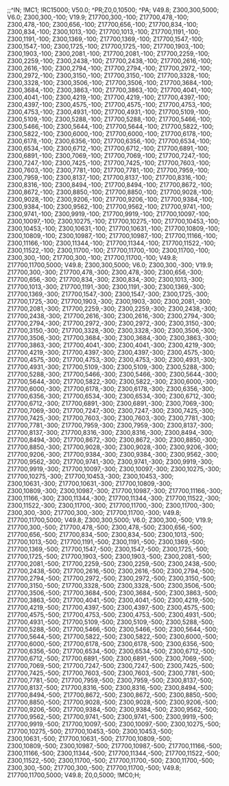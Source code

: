 ;;^IN;
!MC1;
!RC15000;
V50.0;
^PR;Z0,0,10500;
^PA;
V49.8;
Z300,300,5000;
V6.0;
Z300,300,-100;
V19.9;
Z17700,300,-100;
Z17700,478,-100;
Z300,478,-100;
Z300,656,-100;
Z17700,656,-100;
Z17700,834,-100;
Z300,834,-100;
Z300,1013,-100;
Z17700,1013,-100;
Z17700,1191,-100;
Z300,1191,-100;
Z300,1369,-100;
Z17700,1369,-100;
Z17700,1547,-100;
Z300,1547,-100;
Z300,1725,-100;
Z17700,1725,-100;
Z17700,1903,-100;
Z300,1903,-100;
Z300,2081,-100;
Z17700,2081,-100;
Z17700,2259,-100;
Z300,2259,-100;
Z300,2438,-100;
Z17700,2438,-100;
Z17700,2616,-100;
Z300,2616,-100;
Z300,2794,-100;
Z17700,2794,-100;
Z17700,2972,-100;
Z300,2972,-100;
Z300,3150,-100;
Z17700,3150,-100;
Z17700,3328,-100;
Z300,3328,-100;
Z300,3506,-100;
Z17700,3506,-100;
Z17700,3684,-100;
Z300,3684,-100;
Z300,3863,-100;
Z17700,3863,-100;
Z17700,4041,-100;
Z300,4041,-100;
Z300,4219,-100;
Z17700,4219,-100;
Z17700,4397,-100;
Z300,4397,-100;
Z300,4575,-100;
Z17700,4575,-100;
Z17700,4753,-100;
Z300,4753,-100;
Z300,4931,-100;
Z17700,4931,-100;
Z17700,5109,-100;
Z300,5109,-100;
Z300,5288,-100;
Z17700,5288,-100;
Z17700,5466,-100;
Z300,5466,-100;
Z300,5644,-100;
Z17700,5644,-100;
Z17700,5822,-100;
Z300,5822,-100;
Z300,6000,-100;
Z17700,6000,-100;
Z17700,6178,-100;
Z300,6178,-100;
Z300,6356,-100;
Z17700,6356,-100;
Z17700,6534,-100;
Z300,6534,-100;
Z300,6712,-100;
Z17700,6712,-100;
Z17700,6891,-100;
Z300,6891,-100;
Z300,7069,-100;
Z17700,7069,-100;
Z17700,7247,-100;
Z300,7247,-100;
Z300,7425,-100;
Z17700,7425,-100;
Z17700,7603,-100;
Z300,7603,-100;
Z300,7781,-100;
Z17700,7781,-100;
Z17700,7959,-100;
Z300,7959,-100;
Z300,8137,-100;
Z17700,8137,-100;
Z17700,8316,-100;
Z300,8316,-100;
Z300,8494,-100;
Z17700,8494,-100;
Z17700,8672,-100;
Z300,8672,-100;
Z300,8850,-100;
Z17700,8850,-100;
Z17700,9028,-100;
Z300,9028,-100;
Z300,9206,-100;
Z17700,9206,-100;
Z17700,9384,-100;
Z300,9384,-100;
Z300,9562,-100;
Z17700,9562,-100;
Z17700,9741,-100;
Z300,9741,-100;
Z300,9919,-100;
Z17700,9919,-100;
Z17700,10097,-100;
Z300,10097,-100;
Z300,10275,-100;
Z17700,10275,-100;
Z17700,10453,-100;
Z300,10453,-100;
Z300,10631,-100;
Z17700,10631,-100;
Z17700,10809,-100;
Z300,10809,-100;
Z300,10987,-100;
Z17700,10987,-100;
Z17700,11166,-100;
Z300,11166,-100;
Z300,11344,-100;
Z17700,11344,-100;
Z17700,11522,-100;
Z300,11522,-100;
Z300,11700,-100;
Z17700,11700,-100;
Z300,11700,-100;
Z300,300,-100;
Z17700,300,-100;
Z17700,11700,-100;
V49.8;
Z17700,11700,5000;
V49.8;
Z300,300,5000;
V6.0;
Z300,300,-300;
V19.9;
Z17700,300,-300;
Z17700,478,-300;
Z300,478,-300;
Z300,656,-300;
Z17700,656,-300;
Z17700,834,-300;
Z300,834,-300;
Z300,1013,-300;
Z17700,1013,-300;
Z17700,1191,-300;
Z300,1191,-300;
Z300,1369,-300;
Z17700,1369,-300;
Z17700,1547,-300;
Z300,1547,-300;
Z300,1725,-300;
Z17700,1725,-300;
Z17700,1903,-300;
Z300,1903,-300;
Z300,2081,-300;
Z17700,2081,-300;
Z17700,2259,-300;
Z300,2259,-300;
Z300,2438,-300;
Z17700,2438,-300;
Z17700,2616,-300;
Z300,2616,-300;
Z300,2794,-300;
Z17700,2794,-300;
Z17700,2972,-300;
Z300,2972,-300;
Z300,3150,-300;
Z17700,3150,-300;
Z17700,3328,-300;
Z300,3328,-300;
Z300,3506,-300;
Z17700,3506,-300;
Z17700,3684,-300;
Z300,3684,-300;
Z300,3863,-300;
Z17700,3863,-300;
Z17700,4041,-300;
Z300,4041,-300;
Z300,4219,-300;
Z17700,4219,-300;
Z17700,4397,-300;
Z300,4397,-300;
Z300,4575,-300;
Z17700,4575,-300;
Z17700,4753,-300;
Z300,4753,-300;
Z300,4931,-300;
Z17700,4931,-300;
Z17700,5109,-300;
Z300,5109,-300;
Z300,5288,-300;
Z17700,5288,-300;
Z17700,5466,-300;
Z300,5466,-300;
Z300,5644,-300;
Z17700,5644,-300;
Z17700,5822,-300;
Z300,5822,-300;
Z300,6000,-300;
Z17700,6000,-300;
Z17700,6178,-300;
Z300,6178,-300;
Z300,6356,-300;
Z17700,6356,-300;
Z17700,6534,-300;
Z300,6534,-300;
Z300,6712,-300;
Z17700,6712,-300;
Z17700,6891,-300;
Z300,6891,-300;
Z300,7069,-300;
Z17700,7069,-300;
Z17700,7247,-300;
Z300,7247,-300;
Z300,7425,-300;
Z17700,7425,-300;
Z17700,7603,-300;
Z300,7603,-300;
Z300,7781,-300;
Z17700,7781,-300;
Z17700,7959,-300;
Z300,7959,-300;
Z300,8137,-300;
Z17700,8137,-300;
Z17700,8316,-300;
Z300,8316,-300;
Z300,8494,-300;
Z17700,8494,-300;
Z17700,8672,-300;
Z300,8672,-300;
Z300,8850,-300;
Z17700,8850,-300;
Z17700,9028,-300;
Z300,9028,-300;
Z300,9206,-300;
Z17700,9206,-300;
Z17700,9384,-300;
Z300,9384,-300;
Z300,9562,-300;
Z17700,9562,-300;
Z17700,9741,-300;
Z300,9741,-300;
Z300,9919,-300;
Z17700,9919,-300;
Z17700,10097,-300;
Z300,10097,-300;
Z300,10275,-300;
Z17700,10275,-300;
Z17700,10453,-300;
Z300,10453,-300;
Z300,10631,-300;
Z17700,10631,-300;
Z17700,10809,-300;
Z300,10809,-300;
Z300,10987,-300;
Z17700,10987,-300;
Z17700,11166,-300;
Z300,11166,-300;
Z300,11344,-300;
Z17700,11344,-300;
Z17700,11522,-300;
Z300,11522,-300;
Z300,11700,-300;
Z17700,11700,-300;
Z300,11700,-300;
Z300,300,-300;
Z17700,300,-300;
Z17700,11700,-300;
V49.8;
Z17700,11700,5000;
V49.8;
Z300,300,5000;
V6.0;
Z300,300,-500;
V19.9;
Z17700,300,-500;
Z17700,478,-500;
Z300,478,-500;
Z300,656,-500;
Z17700,656,-500;
Z17700,834,-500;
Z300,834,-500;
Z300,1013,-500;
Z17700,1013,-500;
Z17700,1191,-500;
Z300,1191,-500;
Z300,1369,-500;
Z17700,1369,-500;
Z17700,1547,-500;
Z300,1547,-500;
Z300,1725,-500;
Z17700,1725,-500;
Z17700,1903,-500;
Z300,1903,-500;
Z300,2081,-500;
Z17700,2081,-500;
Z17700,2259,-500;
Z300,2259,-500;
Z300,2438,-500;
Z17700,2438,-500;
Z17700,2616,-500;
Z300,2616,-500;
Z300,2794,-500;
Z17700,2794,-500;
Z17700,2972,-500;
Z300,2972,-500;
Z300,3150,-500;
Z17700,3150,-500;
Z17700,3328,-500;
Z300,3328,-500;
Z300,3506,-500;
Z17700,3506,-500;
Z17700,3684,-500;
Z300,3684,-500;
Z300,3863,-500;
Z17700,3863,-500;
Z17700,4041,-500;
Z300,4041,-500;
Z300,4219,-500;
Z17700,4219,-500;
Z17700,4397,-500;
Z300,4397,-500;
Z300,4575,-500;
Z17700,4575,-500;
Z17700,4753,-500;
Z300,4753,-500;
Z300,4931,-500;
Z17700,4931,-500;
Z17700,5109,-500;
Z300,5109,-500;
Z300,5288,-500;
Z17700,5288,-500;
Z17700,5466,-500;
Z300,5466,-500;
Z300,5644,-500;
Z17700,5644,-500;
Z17700,5822,-500;
Z300,5822,-500;
Z300,6000,-500;
Z17700,6000,-500;
Z17700,6178,-500;
Z300,6178,-500;
Z300,6356,-500;
Z17700,6356,-500;
Z17700,6534,-500;
Z300,6534,-500;
Z300,6712,-500;
Z17700,6712,-500;
Z17700,6891,-500;
Z300,6891,-500;
Z300,7069,-500;
Z17700,7069,-500;
Z17700,7247,-500;
Z300,7247,-500;
Z300,7425,-500;
Z17700,7425,-500;
Z17700,7603,-500;
Z300,7603,-500;
Z300,7781,-500;
Z17700,7781,-500;
Z17700,7959,-500;
Z300,7959,-500;
Z300,8137,-500;
Z17700,8137,-500;
Z17700,8316,-500;
Z300,8316,-500;
Z300,8494,-500;
Z17700,8494,-500;
Z17700,8672,-500;
Z300,8672,-500;
Z300,8850,-500;
Z17700,8850,-500;
Z17700,9028,-500;
Z300,9028,-500;
Z300,9206,-500;
Z17700,9206,-500;
Z17700,9384,-500;
Z300,9384,-500;
Z300,9562,-500;
Z17700,9562,-500;
Z17700,9741,-500;
Z300,9741,-500;
Z300,9919,-500;
Z17700,9919,-500;
Z17700,10097,-500;
Z300,10097,-500;
Z300,10275,-500;
Z17700,10275,-500;
Z17700,10453,-500;
Z300,10453,-500;
Z300,10631,-500;
Z17700,10631,-500;
Z17700,10809,-500;
Z300,10809,-500;
Z300,10987,-500;
Z17700,10987,-500;
Z17700,11166,-500;
Z300,11166,-500;
Z300,11344,-500;
Z17700,11344,-500;
Z17700,11522,-500;
Z300,11522,-500;
Z300,11700,-500;
Z17700,11700,-500;
Z300,11700,-500;
Z300,300,-500;
Z17700,300,-500;
Z17700,11700,-500;
V49.8;
Z17700,11700,5000;
V49.8;
Z0,0,5000;
!MC0;H;
